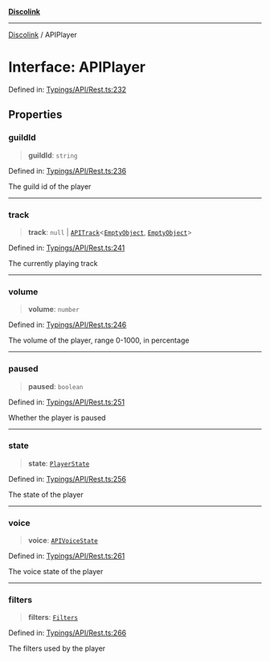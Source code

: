 [**Discolink**](../README.md)

***

[Discolink](../globals.md) / APIPlayer

# Interface: APIPlayer

Defined in: [Typings/API/Rest.ts:232](https://github.com/Archayu/discolink/blob/ddfd70ea55cc6996bf3567765f64fb3824cd3f79/src/Typings/API/Rest.ts#L232)

## Properties

### guildId

> **guildId**: `string`

Defined in: [Typings/API/Rest.ts:236](https://github.com/Archayu/discolink/blob/ddfd70ea55cc6996bf3567765f64fb3824cd3f79/src/Typings/API/Rest.ts#L236)

The guild id of the player

***

### track

> **track**: `null` \| [`APITrack`](APITrack.md)\<[`EmptyObject`](../type-aliases/EmptyObject.md), [`EmptyObject`](../type-aliases/EmptyObject.md)\>

Defined in: [Typings/API/Rest.ts:241](https://github.com/Archayu/discolink/blob/ddfd70ea55cc6996bf3567765f64fb3824cd3f79/src/Typings/API/Rest.ts#L241)

The currently playing track

***

### volume

> **volume**: `number`

Defined in: [Typings/API/Rest.ts:246](https://github.com/Archayu/discolink/blob/ddfd70ea55cc6996bf3567765f64fb3824cd3f79/src/Typings/API/Rest.ts#L246)

The volume of the player, range 0-1000, in percentage

***

### paused

> **paused**: `boolean`

Defined in: [Typings/API/Rest.ts:251](https://github.com/Archayu/discolink/blob/ddfd70ea55cc6996bf3567765f64fb3824cd3f79/src/Typings/API/Rest.ts#L251)

Whether the player is paused

***

### state

> **state**: [`PlayerState`](PlayerState.md)

Defined in: [Typings/API/Rest.ts:256](https://github.com/Archayu/discolink/blob/ddfd70ea55cc6996bf3567765f64fb3824cd3f79/src/Typings/API/Rest.ts#L256)

The state of the player

***

### voice

> **voice**: [`APIVoiceState`](APIVoiceState.md)

Defined in: [Typings/API/Rest.ts:261](https://github.com/Archayu/discolink/blob/ddfd70ea55cc6996bf3567765f64fb3824cd3f79/src/Typings/API/Rest.ts#L261)

The voice state of the player

***

### filters

> **filters**: [`Filters`](Filters.md)

Defined in: [Typings/API/Rest.ts:266](https://github.com/Archayu/discolink/blob/ddfd70ea55cc6996bf3567765f64fb3824cd3f79/src/Typings/API/Rest.ts#L266)

The filters used by the player
